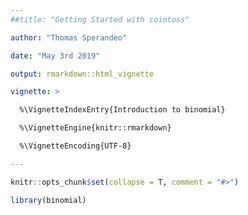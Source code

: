 ```yaml
---
##title: "Getting Started with cointoss"

author: "Thomas Sperandeo"

date: "May 3rd 2019"

output: rmarkdown::html_vignette

vignette: >

  %\VignetteIndexEntry{Introduction to binomial}

  %\VignetteEngine{knitr::rmarkdown}

  %\VignetteEncoding{UTF-8}

---
```




```r

knitr::opts_chunk$set(collapse = T, comment = "#>")

library(binomial)

```



